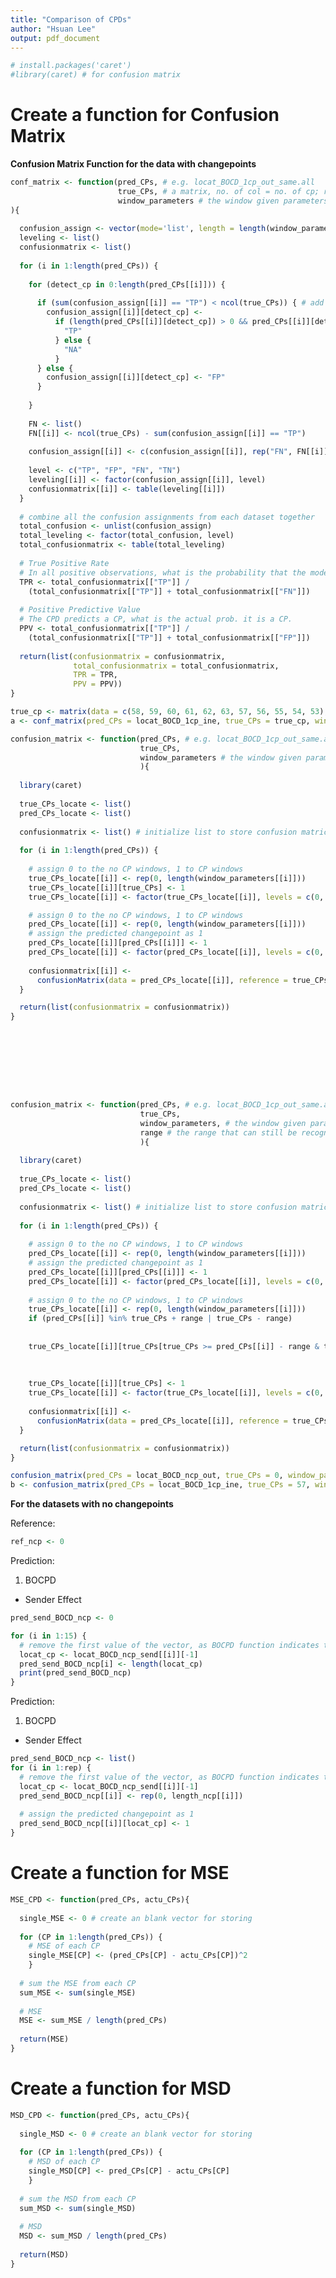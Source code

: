 ```yaml
---
title: "Comparison of CPDs"
author: "Hsuan Lee"
output: pdf_document
---
```

```r
# install.packages('caret')
#library(caret) # for confusion matrix
```

# Create a function for Confusion Matrix

**Confusion Matrix Function for the data with changepoints**
```r
conf_matrix <- function(pred_CPs, # e.g. locat_BOCD_1cp_out_same.all
                        true_CPs, # a matrix, no. of col = no. of cp; row = acceptable detected cp
                        window_parameters # the window given parameters, e.g. fixmw_send_1cp_param
){
  
  confusion_assign <- vector(mode='list', length = length(window_parameters))
  leveling <- list()
  confusionmatrix <- list()
  
  for (i in 1:length(pred_CPs)) {
    
    for (detect_cp in 0:length(pred_CPs[[i]])) {
      
      if (sum(confusion_assign[[i]] == "TP") < ncol(true_CPs)) { # add restriction here
        confusion_assign[[i]][detect_cp] <- 
          if (length(pred_CPs[[i]][detect_cp]) > 0 && pred_CPs[[i]][detect_cp] %in% true_CPs) {
            "TP"
          } else {
            "NA"
          }
      } else {
        confusion_assign[[i]][detect_cp] <- "FP"
      }
      
    }
    
    FN <- list()
    FN[[i]] <- ncol(true_CPs) - sum(confusion_assign[[i]] == "TP")
    
    confusion_assign[[i]] <- c(confusion_assign[[i]], rep("FN", FN[[i]]))
    
    level <- c("TP", "FP", "FN", "TN")
    leveling[[i]] <- factor(confusion_assign[[i]], level)
    confusionmatrix[[i]] <- table(leveling[[i]])
  }
  
  # combine all the confusion assignments from each dataset together
  total_confusion <- unlist(confusion_assign)
  total_leveling <- factor(total_confusion, level)
  total_confusionmatrix <- table(total_leveling)
  
  # True Positive Rate 
  # In all positive observations, what is the probability that the model correctly predicts the true positive
  TPR <- total_confusionmatrix[["TP"]] / 
    (total_confusionmatrix[["TP"]] + total_confusionmatrix[["FN"]])
  
  # Positive Predictive Value
  # The CPD predicts a CP, what is the actual prob. it is a CP.
  PPV <- total_confusionmatrix[["TP"]] /
    (total_confusionmatrix[["TP"]] + total_confusionmatrix[["FP"]])
  
  return(list(confusionmatrix = confusionmatrix,
              total_confusionmatrix = total_confusionmatrix,
              TPR = TPR,
              PPV = PPV))
}
```

```r
true_cp <- matrix(data = c(58, 59, 60, 61, 62, 63, 57, 56, 55, 54, 53), ncol = 1)
a <- conf_matrix(pred_CPs = locat_BOCD_1cp_ine, true_CPs = true_cp, window_parameters = fixmw_ine_1cp_param)
```























```r
confusion_matrix <- function(pred_CPs, # e.g. locat_BOCD_1cp_out_same.all
                             true_CPs, 
                             window_parameters # the window given parameters, e.g. fixmw_send_1cp_param
                             ){
  
  library(caret)
  
  true_CPs_locate <- list()
  pred_CPs_locate <- list()
  
  confusionmatrix <- list() # initialize list to store confusion matrices
  
  for (i in 1:length(pred_CPs)) {
    
    # assign 0 to the no CP windows, 1 to CP windows
    true_CPs_locate[[i]] <- rep(0, length(window_parameters[[i]]))
    true_CPs_locate[[i]][true_CPs] <- 1
    true_CPs_locate[[i]] <- factor(true_CPs_locate[[i]], levels = c(0, 1))

    # assign 0 to the no CP windows, 1 to CP windows
    pred_CPs_locate[[i]] <- rep(0, length(window_parameters[[i]]))
    # assign the predicted changepoint as 1
    pred_CPs_locate[[i]][pred_CPs[[i]]] <- 1
    pred_CPs_locate[[i]] <- factor(pred_CPs_locate[[i]], levels = c(0, 1))
    
    confusionmatrix[[i]] <- 
      confusionMatrix(data = pred_CPs_locate[[i]], reference = true_CPs_locate[[i]])
  }

  return(list(confusionmatrix = confusionmatrix))
}









confusion_matrix <- function(pred_CPs, # e.g. locat_BOCD_1cp_out_same.all
                             true_CPs, 
                             window_parameters, # the window given parameters, e.g. fixmw_send_1cp_param
                             range # the range that can still be recognized as TP
                             ){
  
  library(caret)
  
  true_CPs_locate <- list()
  pred_CPs_locate <- list()
  
  confusionmatrix <- list() # initialize list to store confusion matrices
  
  for (i in 1:length(pred_CPs)) {
    
    # assign 0 to the no CP windows, 1 to CP windows
    pred_CPs_locate[[i]] <- rep(0, length(window_parameters[[i]]))
    # assign the predicted changepoint as 1
    pred_CPs_locate[[i]][pred_CPs[[i]]] <- 1
    pred_CPs_locate[[i]] <- factor(pred_CPs_locate[[i]], levels = c(0, 1))
    
    # assign 0 to the no CP windows, 1 to CP windows
    true_CPs_locate[[i]] <- rep(0, length(window_parameters[[i]]))
    if (pred_CPs[[i]] %in% true_CPs + range | true_CPs - range)
    
    
    true_CPs_locate[[i]][true_CPs[true_CPs >= pred_CPs[[i]] - range & true_CPs <= pred_CPs[[i]] + range]] <- 1
    
    
    
    true_CPs_locate[[i]][true_CPs] <- 1
    true_CPs_locate[[i]] <- factor(true_CPs_locate[[i]], levels = c(0, 1))
    
    confusionmatrix[[i]] <- 
      confusionMatrix(data = pred_CPs_locate[[i]], reference = true_CPs_locate[[i]])
  }

  return(list(confusionmatrix = confusionmatrix))
}

confusion_matrix(pred_CPs = locat_BOCD_ncp_out, true_CPs = 0, window_parameters = fixmw_out_ncp_param)
b <- confusion_matrix(pred_CPs = locat_BOCD_1cp_ine, true_CPs = 57, window_parameters = fixmw_ine_1cp_param, distance_threshold = 10)

```


























**For the datasets with no changepoints**

Reference:
```r
ref_ncp <- 0
```

Prediction:

1. BOCPD

- Sender Effect
```r
pred_send_BOCD_ncp <- 0

for (i in 1:15) {
  # remove the first value of the vector, as BOCPD function indicates the first window as CP all the time
  locat_cp <- locat_BOCD_ncp_send[[i]][-1]
  pred_send_BOCD_ncp[i] <- length(locat_cp)
  print(pred_send_BOCD_ncp)
}
```


















Prediction:

1. BOCPD

- Sender Effect
```r
pred_send_BOCD_ncp <- list()
for (i in 1:rep) {
  # remove the first value of the vector, as BOCPD function indicates the first window as CP all the time
  locat_cp <- locat_BOCD_ncp_send[[i]][-1]
  pred_send_BOCD_ncp[[i]] <- rep(0, length_ncp[[i]])
  
  # assign the predicted changepoint as 1
  pred_send_BOCD_ncp[[i]][locat_cp] <- 1
}
```
















# Create a function for MSE
```r
MSE_CPD <- function(pred_CPs, actu_CPs){
  
  single_MSE <- 0 # create an blank vector for storing
  
  for (CP in 1:length(pred_CPs)) {
    # MSE of each CP
    single_MSE[CP] <- (pred_CPs[CP] - actu_CPs[CP])^2
    }
  
  # sum the MSE from each CP
  sum_MSE <- sum(single_MSE)
  
  # MSE
  MSE <- sum_MSE / length(pred_CPs)
  
  return(MSE)
}
```

# Create a function for MSD
```r
MSD_CPD <- function(pred_CPs, actu_CPs){
  
  single_MSD <- 0 # create an blank vector for storing
  
  for (CP in 1:length(pred_CPs)) {
    # MSD of each CP
    single_MSD[CP] <- pred_CPs[CP] - actu_CPs[CP]
    }
  
  # sum the MSD from each CP
  sum_MSD <- sum(single_MSD)
  
  # MSD
  MSD <- sum_MSD / length(pred_CPs)
  
  return(MSD)
}
```
































